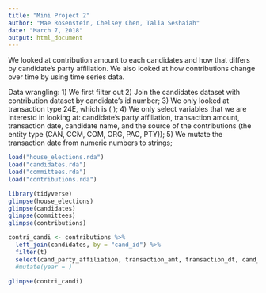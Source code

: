```yaml
---
title: "Mini Project 2"
author: "Mae Rosenstein, Chelsey Chen, Talia Seshaiah"
date: "March 7, 2018"
output: html_document
---
```


We looked at contribution amount to each candidates and how that differs by candidate's party affiliation. We also looked at how contributions change over time by using time series data.

Data wrangling:
1) We first filter out
2) Join the candidates dataset with contribution dataset by candidate's id number;
3) We only looked at transaction type 24E, which is ( );
4) We only select variables that we are interestd in looking at: candidate's party affiliation, transaction amount, transaction date, candidate name, and the source of the contributions (the entity type (CAN, CCM, COM, ORG, PAC, PTY));
5) We mutate the transaction date from numeric numbers to strings;
```r
load("house_elections.rda")
load("candidates.rda")
load("committees.rda")
load("contributions.rda")
```

```r
library(tidyverse)
glimpse(house_elections)
glimpse(candidates)
glimpse(committees)
glimpse(contributions)
```


```r
contri_candi <- contributions %>% 
  left_join(candidates, by = "cand_id") %>%
  filter(t)
  select(cand_party_affiliation, transaction_amt, transaction_dt, cand_name, entity_type)
  #mutate(year = )

glimpse(contri_candi)
```


